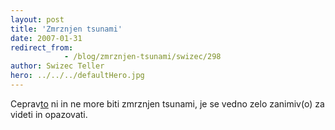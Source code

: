```yaml
---
layout: post
title: 'Zmrznjen tsunami'
date: 2007-01-31
redirect_from: 
            - /blog/zmrznjen-tsunami/swizec/298
author: Swizec Teller
hero: ../../../defaultHero.jpg
---
```

Ceprav[to](http://www.harkvideos.com/arctic.htm) ni in ne more biti zmrznjen tsunami, je se vedno zelo zanimiv(o) za videti in opazovati.